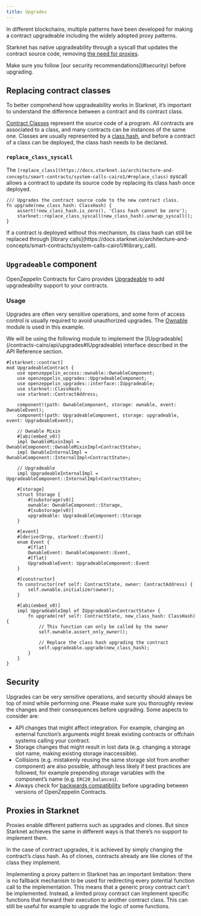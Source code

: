 ```yaml
---
title: Upgrades
---
```


In different blockchains, multiple patterns have been developed for making a contract upgradeable including the widely adopted proxy patterns.

Starknet has native upgradeability through a syscall that updates the contract source code, removing [the need for proxies](#proxies-in-starknet).

<Callout type='warn'>
Make sure you follow [our security recommendations](#security) before upgrading.
</Callout>

## Replacing contract classes

To better comprehend how upgradeability works in Starknet, it’s important to understand the difference between a contract and its contract class.

[Contract Classes](https://docs.starknet.io/architecture-and-concepts/smart-contracts/contract-classes/) represent the source code of a program. All contracts are associated to a class, and many contracts can be instances of the same one. Classes are usually represented by a [class hash](https://docs.starknet.io/architecture-and-concepts/smart-contracts/class-hash/), and before a contract of a class can be deployed, the class hash needs to be declared.

### `replace_class_syscall`

The `[replace_class](https://docs.starknet.io/architecture-and-concepts/smart-contracts/system-calls-cairo1/#replace_class)` syscall allows a contract to update its source code by replacing its class hash once deployed.

```cairo
/// Upgrades the contract source code to the new contract class.
fn upgrade(new_class_hash: ClassHash) {
    assert(!new_class_hash.is_zero(), 'Class hash cannot be zero');
    starknet::replace_class_syscall(new_class_hash).unwrap_syscall();
}
```

<Callout>
If a contract is deployed without this mechanism, its class hash can still be replaced through [library calls](https://docs.starknet.io/architecture-and-concepts/smart-contracts/system-calls-cairo1/#library_call).
</Callout>

## `Upgradeable` component

OpenZeppelin Contracts for Cairo provides [Upgradeable](https://github.com/OpenZeppelin/cairo-contracts/blob/release-v1.0.0/packages/upgrades/src/upgradeable.cairo) to add upgradeability support to your contracts.

### Usage

Upgrades are often very sensitive operations, and some form of access control is usually required to
avoid unauthorized upgrades. The [Ownable](/contracts-cairo/1.0.0/access#ownership-and-ownable) module is used in this example.

<Callout>
We will be using the following module to implement the [IUpgradeable](/contracts-cairo/api/upgrades#IUpgradeable) interface described in the API Reference section.
</Callout>

```cairo
#[starknet::contract]
mod UpgradeableContract {
    use openzeppelin_access::ownable::OwnableComponent;
    use openzeppelin_upgrades::UpgradeableComponent;
    use openzeppelin_upgrades::interface::IUpgradeable;
    use starknet::ClassHash;
    use starknet::ContractAddress;

    component!(path: OwnableComponent, storage: ownable, event: OwnableEvent);
    component!(path: UpgradeableComponent, storage: upgradeable, event: UpgradeableEvent);

    // Ownable Mixin
    #[abi(embed_v0)]
    impl OwnableMixinImpl = OwnableComponent::OwnableMixinImpl<ContractState>;
    impl OwnableInternalImpl = OwnableComponent::InternalImpl<ContractState>;

    // Upgradeable
    impl UpgradeableInternalImpl = UpgradeableComponent::InternalImpl<ContractState>;

    #[storage]
    struct Storage {
        #[substorage(v0)]
        ownable: OwnableComponent::Storage,
        #[substorage(v0)]
        upgradeable: UpgradeableComponent::Storage
    }

    #[event]
    #[derive(Drop, starknet::Event)]
    enum Event {
        #[flat]
        OwnableEvent: OwnableComponent::Event,
        #[flat]
        UpgradeableEvent: UpgradeableComponent::Event
    }

    #[constructor]
    fn constructor(ref self: ContractState, owner: ContractAddress) {
        self.ownable.initializer(owner);
    }

    #[abi(embed_v0)]
    impl UpgradeableImpl of IUpgradeable<ContractState> {
        fn upgrade(ref self: ContractState, new_class_hash: ClassHash) {
            // This function can only be called by the owner
            self.ownable.assert_only_owner();

            // Replace the class hash upgrading the contract
            self.upgradeable.upgrade(new_class_hash);
        }
    }
}
```

## Security

Upgrades can be very sensitive operations, and security should always be top of mind while performing one. Please make sure you thoroughly review the changes and their consequences before upgrading. Some aspects to consider are:

* API changes that might affect integration. For example, changing an external function’s arguments might break existing contracts or offchain systems calling your contract.
* Storage changes that might result in lost data (e.g. changing a storage slot name, making existing storage inaccessible).
* Collisions (e.g. mistakenly reusing the same storage slot from another component) are also possible, although less likely if best practices are followed, for example prepending storage variables with the component’s name (e.g. `ERC20_balances`).
* Always check for [backwards compatibility](./backwards-compatibility) before upgrading between versions of OpenZeppelin Contracts.

## Proxies in Starknet

Proxies enable different patterns such as upgrades and clones. But since Starknet achieves the same in different ways is that there’s no support to implement them.

In the case of contract upgrades, it is achieved by simply changing the contract’s class hash. As of clones, contracts already are like clones of the class they implement.

Implementing a proxy pattern in Starknet has an important limitation: there is no fallback mechanism to be used
for redirecting every potential function call to the implementation. This means that a generic proxy contract
can’t be implemented. Instead, a limited proxy contract can implement specific functions that forward
their execution to another contract class.
This can still be useful for example to upgrade the logic of some functions.
